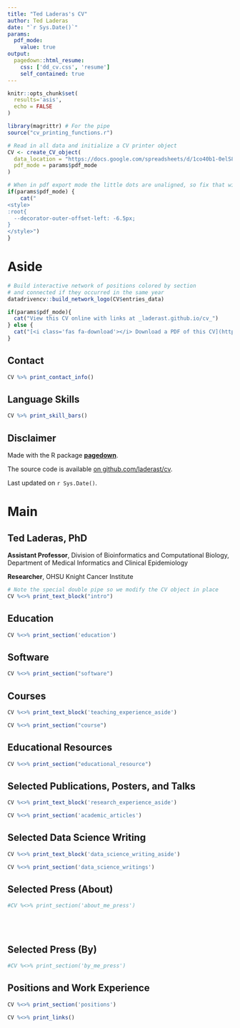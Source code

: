 ```yaml
---
title: "Ted Laderas's CV"
author: Ted Laderas
date: "`r Sys.Date()`"
params:
  pdf_mode:
    value: true
output:
  pagedown::html_resume:
    css: ['dd_cv.css', 'resume']
    self_contained: true
---
```


```r
knitr::opts_chunk$set(
  results='asis', 
  echo = FALSE
)

library(magrittr) # For the pipe
source("cv_printing_functions.r")

# Read in all data and initialize a CV printer object
CV <- create_CV_object(
  data_location = "https://docs.google.com/spreadsheets/d/1co40b1-0elS86Ttk77Kf8cEBGGjjiSaNLohtgZ5eRH4/edit?usp=sharing",  
  pdf_mode = params$pdf_mode
)

```


```r
# When in pdf export mode the little dots are unaligned, so fix that with some conditional CSS.
if(params$pdf_mode) {
    cat("
<style>
:root{
  --decorator-outer-offset-left: -6.5px;
}
</style>")
}
```


Aside
================================================================================

```r
# Build interactive network of positions colored by section
# and connected if they occurred in the same year
datadrivencv::build_network_logo(CV$entries_data)
```


```r
if(params$pdf_mode){
  cat("View this CV online with links at _laderast.github.io/cv_")
} else {
  cat("[<i class='fas fa-download'></i> Download a PDF of this CV](https://github.com/laderast/cv/raw/master/laderas_cv.pdf)")
}
```

Contact {#contact}
--------------------------------------------------------------------------------

```r
CV %>% print_contact_info()
```



Language Skills {#skills}
--------------------------------------------------------------------------------

```r
CV %>% print_skill_bars()
```



Disclaimer {#disclaimer}
--------------------------------------------------------------------------------

Made with the R package [**pagedown**](https://github.com/rstudio/pagedown). 

The source code is available [on github.com/laderast/cv](https://github.com/laderast/cv).

Last updated on `r Sys.Date()`.



Main
================================================================================

Ted Laderas, PhD {#title}
--------------------------------------------------------------------------------

**Assistant Professor**, Division of Bioinformatics and Computational Biology, Department of Medical Informatics and Clinical Epidemiology

**Researcher**, OHSU Knight Cancer Institute

```r
# Note the special double pipe so we modify the CV object in place
CV %<>% print_text_block("intro") 
```



Education {data-icon=graduation-cap data-concise=true}
--------------------------------------------------------------------------------

```r
CV %<>% print_section('education')
```



Software {data-icon=laptop}
--------------------------------------------------------------------------------

```r
CV %<>% print_section("software")
```


Courses {data-icon=chalkboard-teacher}
--------------------------------------------------------------------------------

::: aside
```r
CV %<>% print_text_block('teaching_experience_aside')
```
:::

```r
CV %<>% print_section("course")
```


Educational Resources {data-icon=chalkboard-teacher}
--------------------------------------------------------------------------------

```r
CV %<>% print_section("educational_resource")
```



Selected Publications, Posters, and Talks {data-icon=book}
--------------------------------------------------------------------------------

::: aside
```r
CV %<>% print_text_block('research_experience_aside')
```
:::

```r
CV %<>% print_section('academic_articles')
```


Selected Data Science Writing {data-icon=chart-line}
--------------------------------------------------------------------------------

::: aside
```r
CV %<>% print_text_block('data_science_writing_aside')
```
:::

```r
CV %<>% print_section('data_science_writings')
```



Selected Press (About)  {data-icon=newspaper}
--------------------------------------------------------------------------------

```r
#CV %<>% print_section('about_me_press')
```


<br>
<br>


Selected Press (By)  {data-icon=newspaper}
--------------------------------------------------------------------------------

```r
#CV %<>% print_section('by_me_press')
```




Positions and Work Experience {data-icon=laptop}
--------------------------------------------------------------------------------

```r
CV %<>% print_section('positions')
```


```r
CV %<>% print_links()
```

